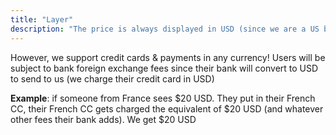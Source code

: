 ```yaml
---
title: "Layer"
description: "The price is always displayed in USD (since we are a US based business and we operate in USD)"
---
```


However, we support credit cards & payments in any currency! Users will be
subject to bank foreign exchange fees since their bank will convert to USD to
send to us (we charge their credit card in USD)

**Example**: if someone from France sees $20 USD. They put in their French CC,
their French CC gets charged the equivalent of $20 USD (and whatever other fees
their bank adds). We get $20 USD